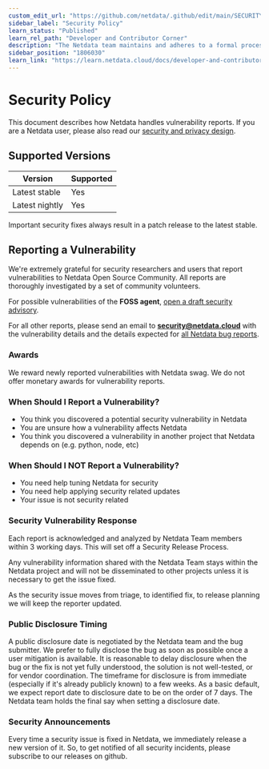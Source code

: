 ```yaml
---
custom_edit_url: "https://github.com/netdata/.github/edit/main/SECURITY.md"
sidebar_label: "Security Policy"
learn_status: "Published"
learn_rel_path: "Developer and Contributor Corner"
description: "The Netdata team maintains and adheres to a formal process any time a member of the community reports a security vulnerability."
sidebar_position: "1806030"
learn_link: "https://learn.netdata.cloud/docs/developer-and-contributor-corner/security-policy"
---
```


# Security Policy

This document describes how Netdata handles vulnerability reports. If you are a Netdata user, please also read our [security and privacy design](https://github.com/netdata/netdata/blob/master/docs/netdata-security.md).

## Supported Versions

| Version | Supported |
|-------  | --------- |
| Latest stable  | Yes       |
| Latest nightly  | Yes       |

Important security fixes always result in a patch release to the latest stable.

## Reporting a Vulnerability

We're extremely grateful for security researchers and users that report vulnerabilities to Netdata Open Source Community. All reports are thoroughly investigated by a set of community volunteers.

For possible vulnerabilities of the **FOSS agent**, [open a draft security advisory](https://github.com/netdata/netdata/security/advisories/new).

For all other reports, please send an email to **security@netdata.cloud** with
the vulnerability details and the details expected for [all Netdata bug
reports](https://github.com/netdata/netdata/blob/master/.github/ISSUE_TEMPLATE/BUG_REPORT.yml).

### Awards

We reward newly reported vulnerabilities with Netdata swag. We do not offer monetary awards for vulnerability reports.

### When Should I Report a Vulnerability?

-   You think you discovered a potential security vulnerability in Netdata
-   You are unsure how a vulnerability affects Netdata
-   You think you discovered a vulnerability in another project that Netdata depends on (e.g. python, node, etc)

### When Should I NOT Report a Vulnerability?

-   You need help tuning Netdata for security
-   You need help applying security related updates
-   Your issue is not security related

### Security Vulnerability Response

Each report is acknowledged and analyzed by Netdata Team members within 3 working days. This will set off a Security Release Process.

Any vulnerability information shared with the Netdata Team stays within the Netdata project and will not be disseminated to other projects unless it is necessary to get the issue fixed.

As the security issue moves from triage, to identified fix, to release planning we will keep the reporter updated.

### Public Disclosure Timing

A public disclosure date is negotiated by the Netdata team and the bug submitter. We prefer to fully disclose the bug as soon as possible once a user mitigation is available. It is reasonable to delay disclosure when the bug or the fix is not yet fully understood, the solution is not well-tested, or for vendor coordination. The timeframe for disclosure is from immediate (especially if it's already publicly known) to a few weeks. As a basic default, we expect report date to disclosure date to be on the order of 7 days. The Netdata team holds the final say when setting a disclosure date.

### Security Announcements

Every time a security issue is fixed in Netdata, we immediately release a new version of it. So, to get notified of all security incidents, please subscribe to our releases on github.

